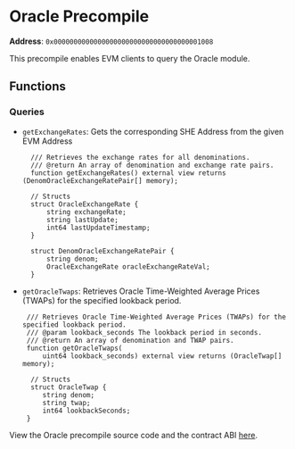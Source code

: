 
# Oracle Precompile

**Address**: `0x0000000000000000000000000000000000001008`

This precompile enables EVM clients to query the Oracle module.

## Functions

### Queries

- `getExchangeRates`: Gets the corresponding SHE Address from the given EVM
  Address

  ```solidity copy
    /// Retrieves the exchange rates for all denominations.
    /// @return An array of denomination and exchange rate pairs.
    function getExchangeRates() external view returns (DenomOracleExchangeRatePair[] memory);

    // Structs
    struct OracleExchangeRate {
        string exchangeRate;
        string lastUpdate;
        int64 lastUpdateTimestamp;
    }

    struct DenomOracleExchangeRatePair {
        string denom;
        OracleExchangeRate oracleExchangeRateVal;
    }
  ```

- `getOracleTwaps`: Retrieves Oracle Time-Weighted Average Prices (TWAPs) for
  the specified lookback period.

  ```solidity copy
   /// Retrieves Oracle Time-Weighted Average Prices (TWAPs) for the specified lookback period.
   /// @param lookback_seconds The lookback period in seconds.
   /// @return An array of denomination and TWAP pairs.
   function getOracleTwaps(
       uint64 lookback_seconds) external view returns (OracleTwap[] memory);

    // Structs
    struct OracleTwap {
       string denom;
       string twap;
       int64 lookbackSeconds;
   }
  ```

<Callout type="info">View the Oracle precompile source code and the contract ABI [here](https://github.com/she-protocol/she-chain/tree/main/precompiles/oracle).</Callout>
